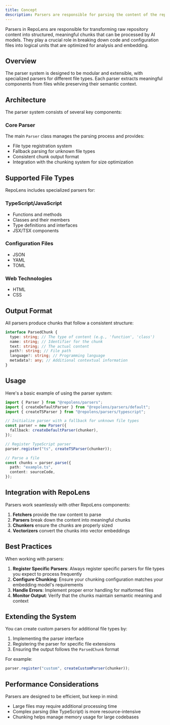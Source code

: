 ```yaml
---
title: Concept
description: Parsers are responsible for parsing the content of the repository
---
```


Parsers in RepoLens are responsible for transforming raw repository content into structured, meaningful chunks that can be processed by AI models. They play a crucial role in breaking down code and configuration files into logical units that are optimized for analysis and embedding.

## Overview

The parser system is designed to be modular and extensible, with specialized parsers for different file types. Each parser extracts meaningful components from files while preserving their semantic context.

## Architecture

The parser system consists of several key components:

### Core Parser

The main `Parser` class manages the parsing process and provides:

- File type registration system
- Fallback parsing for unknown file types
- Consistent chunk output format
- Integration with the chunking system for size optimization

## Supported File Types

RepoLens includes specialized parsers for:

### TypeScript/JavaScript

- Functions and methods
- Classes and their members
- Type definitions and interfaces
- JSX/TSX components

### Configuration Files

- JSON
- YAML
- TOML

### Web Technologies

- HTML
- CSS

## Output Format

All parsers produce chunks that follow a consistent structure:

```typescript
interface ParsedChunk {
  type: string; // The type of content (e.g., 'function', 'class')
  name: string; // Identifier for the chunk
  text: string; // The actual content
  path?: string; // File path
  language?: string; // Programming language
  metadata?: any; // Additional contextual information
}
```

## Usage

Here's a basic example of using the parser system:

```typescript
import { Parser } from "@repolens/parsers";
import { createDefaultParser } from "@repolens/parsers/default";
import { createTSParser } from "@repolens/parsers/typescript";

// Initialize parser with a fallback for unknown file types
const parser = new Parser({
  fallback: createDefaultParser(chunker),
});

// Register TypeScript parser
parser.register("ts", createTSParser(chunker));

// Parse a file
const chunks = parser.parse({
  path: "example.ts",
  content: sourceCode,
});
```

## Integration with RepoLens

Parsers work seamlessly with other RepoLens components:

1. **Fetchers** provide the raw content to parse
2. **Parsers** break down the content into meaningful chunks
3. **Chunkers** ensure the chunks are properly sized
4. **Vectorizers** convert the chunks into vector embeddings

## Best Practices

When working with parsers:

1. **Register Specific Parsers**: Always register specific parsers for file types you expect to process frequently
2. **Configure Chunking**: Ensure your chunking configuration matches your embedding model's requirements
3. **Handle Errors**: Implement proper error handling for malformed files
4. **Monitor Output**: Verify that the chunks maintain semantic meaning and context

## Extending the System

You can create custom parsers for additional file types by:

1. Implementing the parser interface
2. Registering the parser for specific file extensions
3. Ensuring the output follows the `ParsedChunk` format

For example:

```typescript
parser.register("custom", createCustomParser(chunker));
```

## Performance Considerations

Parsers are designed to be efficient, but keep in mind:

- Large files may require additional processing time
- Complex parsing (like TypeScript) is more resource-intensive
- Chunking helps manage memory usage for large codebases
